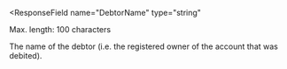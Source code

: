 <ResponseField
  name="DebtorName"
  type="string"
>
Max. length: 100 characters

The name of the debtor (i.e. the registered owner of the account that was debited).
</ResponseField>